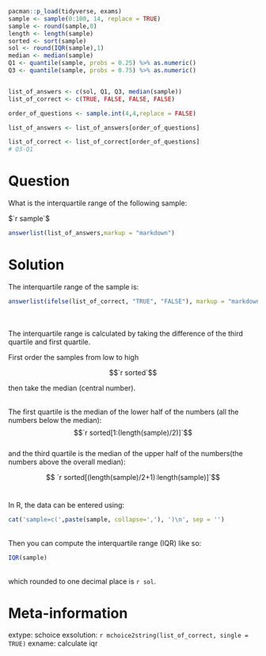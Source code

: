 ```r
pacman::p_load(tidyverse, exams)
sample <- sample(0:100, 14, replace = TRUE)
sample <- round(sample,0)
length <- length(sample)
sorted <- sort(sample)
sol <- round(IQR(sample),1)
median <- median(sample)
Q1 <- quantile(sample, probs = 0.25) %>% as.numeric()
Q3 <- quantile(sample, probs = 0.75) %>% as.numeric()


list_of_answers <- c(sol, Q1, Q3, median(sample))
list_of_correct <- c(TRUE, FALSE, FALSE, FALSE)

order_of_questions <- sample.int(4,4,replace = FALSE)

list_of_answers <- list_of_answers[order_of_questions]

list_of_correct <- list_of_correct[order_of_questions]
# Q3-Q1
```

Question 
==============

What is the interquartile range of the following sample:

$`r sample`$

```r
answerlist(list_of_answers,markup = "markdown")
```


Solution
=================

The interquartile range of the sample is:

```r
answerlist(ifelse(list_of_correct, "TRUE", "FALSE"), markup = "markdown")
```

<br>
<br>
The interquartile range is calculated by taking the difference of the third quartile and first quartile. 

First order the samples from low to high 

$$`r sorted`$$


then take the median (central number).<br>

<br>
The first quartile is the median of the lower half of the numbers (all the numbers below the median):
<br>
$$`r sorted[1:(length(sample)/2)]`$$
<br>
and the third quartile is the median of the upper half of the numbers(the numbers above the overall median):
<br>

$$ `r sorted[(length(sample)/2+1):length(sample)]`$$
<br>

In R, the data can be entered using:
<br>
```r
cat('sample=c(',paste(sample, collapse=','), ')\n', sep = '')

```

<br>
Then you can compute the interquartile range (IQR) like so:
<br>
```r
IQR(sample)
```
<br>
which rounded to one decimal place is `r sol`.

Meta-information
================

extype: schoice
exsolution: `r mchoice2string(list_of_correct, single = TRUE)`
exname: calculate iqr

